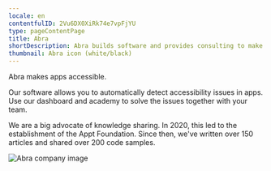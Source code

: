 ```yaml
---
locale: en
contentfulID: 2Vu6DX0XiRk74e7vpFjYU
type: pageContentPage
title: Abra
shortDescription: Abra builds software and provides consulting to make digital accessibility understandable for everyone.
thumbnail: Abra icon (white/black)
---
```


Abra makes apps accessible.

Our software allows you to automatically detect accessibility issues in apps. Use our dashboard and academy to solve the issues together with your team. 

We are a big advocate of knowledge sharing. In 2020, this led to the establishment of the Appt Foundation. Since then, we've written over 150 articles and shared over 200 code samples.

<CustomLink url="https://abra.ai" label="Visit the website of Abra" external={true} appearance="primary button" />

<Image src="/img/light/Abra company.jpg" alt="Abra company image"/>